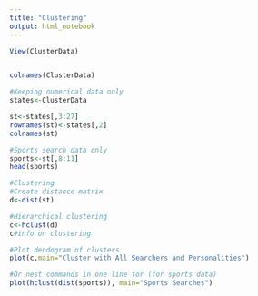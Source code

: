 ---
title: "Clustering"
output: html_notebook
---



```{r}
View(ClusterData)


colnames(ClusterData)
```

```{r}
#Keeping numerical data only
states<-ClusterData
```
```{r}
st<-states[,3:27]
rownames(st)<-states[,2]
colnames(st)
```
```{r}
#Sports search data only
sports<-st[,8:11]
head(sports)
```
```{r}
#Clustering
#Create distance matrix
d<-dist(st)
```
```{r}
#Hierarchical clustering
c<-hclust(d)
c#info on clustering
```
```{r}
#Plot dendogram of clusters
plot(c,main="Cluster with All Searchers and Personalities")
```

```{r}
#Or nest commands in one line for (for sports data)
plot(hclust(dist(sports)), main="Sports Searches")
```
```{r}

```

